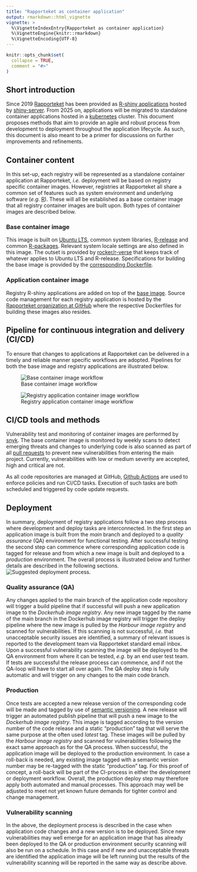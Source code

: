 ```yaml
---
title: "Rapporteket as container application"
output: rmarkdown::html_vignette
vignette: >
  %\VignetteIndexEntry{Rapporteket as container application}
  %\VignetteEngine{knitr::rmarkdown}
  %\VignetteEncoding{UTF-8}
---
```


```r
knitr::opts_chunk$set(
  collapse = TRUE,
  comment = "#>"
)
```

## Short introduction
Since 2019 [Rapporteket](https://rapporteket.github.io/rapporteket/) has been provided as [R-shiny applications](https://shiny.rstudio.com/) hosted by [shiny-server](https://www.rstudio.com/products/shiny/shiny-server/). From 2025 on, applications will be migrated to standalone container applications hosted in a [kubernetes](https://kubernetes.io/) cluster. This document proposes methods that aim to provide an agile and robust process from development to deployment throughout the application lifecycle. As such, this document is also meant to be a primer for discussions on further improvements and refinements.

## Container content
In this set-up, each registry will be represented as a standalone container application at Rapporteket, _i.e._ deployment will be based on registry specific container images. However, registries at Rapporteket all share a common set of features such as system environment and underlying software (_e.g._ [R](https://cran.r-project.org/)). These will all be established as a base container image that all registry container images are built upon. Both types of container images are described below. 

### Base container image
This image is built on [Ubuntu LTS](https://releases.ubuntu.com/), common system libraries, [R-release](https://cran.r-project.org/sources.html) and common [R-packages](https://en.wikipedia.org/wiki/R_package). Relevant system locale settings are also defined in this image. The outset is provided by [rocker/r-verse](https://github.com/rocker-org/rocker-versioned2/blob/master/README.md) that keeps track of whatever applies to Ubuntu LTS and R-release. Specifications for building the base image is provided by the [corresponding Dockerfile](https://github.com/Rapporteket/base-r/blob/main/Dockerfile).

### Application container image
Registry R-shiny applications are added on top of the [base image](https://github.com/Rapporteket/base-r). Source code management for each registry application is hosted by the [Rapporteket organization at GitHub](https://github.com/Rapporteket/) where the respective Dockerfiles for building these images also resides.

## Pipeline for continuous integration and delivery (CI/CD)
To ensure that changes to applications at Rapporteket can be delivered in a timely and reliable manner specific workflows are adopted. Pipelines for both the base image and registry applications are illustrated below.

![Base container image workflow](base_image.png)

![Registry application container image workflow](app_image.png)

## CI/CD tools and methods
Vulnerability test and monitoring of container images are performed by [snyk](https://snyk.io/). The base container image is monitored by weekly scans to detect emerging threats and changes to underlying code is also scanned as part of all [pull requests](https://www.pagerduty.com/resources/learn/what-is-a-pull-request/) to prevent new vulnerabilities from entering the main project. Currently, vulnerabilities with low or medium severity are accepted, high and critical are not.

As all code repositories are managed at GitHub, [Github Actions](https://docs.github.com/en/actions) are used to enforce policies and run CI/CD tasks. Execution of such tasks are both scheduled and triggered by code update requests.

## Deployment
In summary, deployment of registry applications follow a two step process where development and deploy tasks are interconnected. In the first step an application image is built from the *main* branch and deployed to a *quality assurance* (QA) environment for functional testing. After successful testing the second step can commence where corresponding application code is tagged for release and from which a new image is built and deployed to a *production* environment. The overall process is illustrated below and further details are described in the following sections.
![Suggested deployment process.](deploy.png)

### Quality assurance (QA)
Any changes applied to the main branch of the application code repository will trigger a build pipeline that if successful will push a new application image to the *Dockerhub image registry*. Any new image tagged by the name of the main branch in the Dockerhub image registry will trigger the deploy pipeline where the new image is pulled by the *Harbour image registry* and scanned for vulnerabilities. If this scanning is not successful, _i.e._ that unacceptable security issues are identified, a summary of relevant issues is reported to the development team via Rapporteket standard email inbox. Upon a successful vulnerability scanning the image will be deployed to the QA environment from where it can be tested, _e.g._ by an end user test team. If tests are successful the release process can commence, and if not the QA-loop will have to start all over again. The QA deploy step is fully automatic and will trigger on any changes to the main code branch. 

### Production
Once tests are accepted a new release version of the corresponding code will be made and tagged by use of [semantic versioning](https://semver.org/). A new release will trigger an automated publish pipeline that will push a new image to the *Dockerhub image registry*. This image is tagged according to the version number of the code release and a static "production" tag that will serve the same purpose at the often used _latest_ tag. These images will be pulled by the *Harbour image registry* and scanned for vulnerabilities following the exact same approach as for the QA process. When successful, the application image will be deployed to the production environment. In case a roll-back is needed, any existing image tagged with a semantic version number may be re-tagged with the static "production" tag. For this proof of concept, a roll-back will be part of the CI-process in either the development or deployment workflow. Overall, the production deploy step may therefore apply both automated and manual processes. This approach may well be adjusted to meet not yet known future demands for tighter control and change management.

### Vulnerability scanning
In the above, the deployment process is described in the case when application code changes and a new version is to be deployed. Since new vulnerabilities may well emerge for an application image that has already been deployed to the QA or production environment security scanning will also be run on a schedule. In this case and if new and unacceptable threats are identified the application image will be left running but the results of the vulnerability scanning will be reported in the same way as describe above. 

